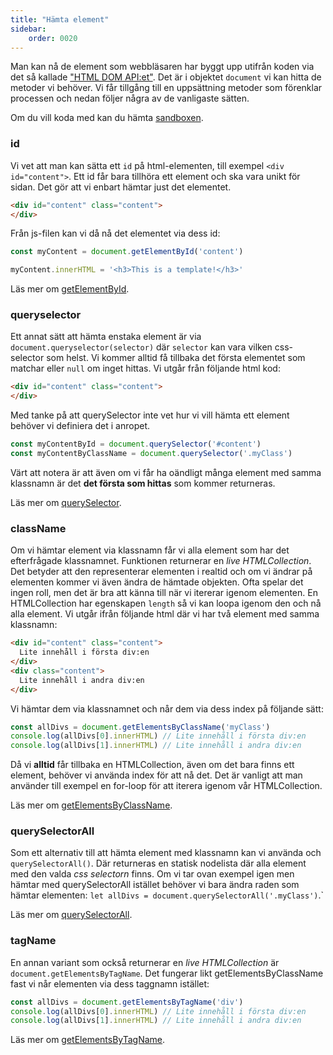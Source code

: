 ```yaml
---
title: "Hämta element" 
sidebar:
    order: 0020
---
```




Man kan nå de element som webbläsaren har byggt upp utifrån koden via det så kallade ["HTML DOM API:et"](https://developer.mozilla.org/en-US/docs/Web/API/HTML_DOM_API). Det är i objektet `document` vi kan hitta de metoder vi behöver.
Vi får tillgång till en uppsättning metoder som förenklar processen och nedan följer några av de vanligaste sätten.

Om du vill koda med kan du hämta [sandboxen](https://github.com/webtec-2024/teacher/tree/main/example/sandbox).


### id

Vi vet att man kan sätta ett `id` på html-elementen, till exempel `<div id="content">`. Ett id får bara tillhöra ett element och ska vara unikt för sidan. Det gör att vi enbart hämtar just det elementet.

```html title="sandbox, html"
<div id="content" class="content">
</div>
```

Från js-filen kan vi då nå det elementet via dess id:

```js title="js, getElementById()"
const myContent = document.getElementById('content')

myContent.innerHTML = '<h3>This is a template!</h3>'
```

Läs mer om [getElementById](https://developer.mozilla.org/en-US/docs/Web/API/Document/getElementById).



### queryselector

Ett annat sätt att hämta enstaka element är via `document.queryselector(selector)` där `selector` kan vara vilken css-selector som helst. Vi kommer alltid få tillbaka det första elementet som matchar eller `null` om inget hittas. Vi utgår från följande html kod:

```html title="sandbox, html"
<div id="content" class="content">
</div>
```

Med tanke på att querySelector inte vet hur vi vill hämta ett element behöver vi definiera det i anropet. 

```js title="js, querySelector()"
const myContentById = document.querySelector('#content')
const myContentByClassName = document.querySelector('.myClass')
```

Värt att notera är att även om vi får ha oändligt många element med samma klassnamn är det **det första som hittas** som kommer returneras.

Läs mer om [querySelector](https://developer.mozilla.org/en-US/docs/Web/API/Document/querySelector).



### className

Om vi hämtar element via klassnamn får vi alla element som har det efterfrågade klassnamnet. Funktionen returnerar en *live HTMLCollection*. Det betyder att den representerar elementen i realtid och om vi ändrar på elementen kommer vi även ändra de hämtade objekten. Ofta spelar det ingen roll, men det är bra att känna till när vi itererar igenom elementen. En HTMLCollection har egenskapen `length` så vi kan loopa igenom den och nå alla element. Vi utgår ifrån följande html där vi har två element med samma klassnamn:

```html title="sandbox, html"
<div id="content" class="content">
  Lite innehåll i första div:en
</div>
<div class="content">
  Lite innehåll i andra div:en
</div>
```

Vi hämtar dem via klassnamnet och når dem via dess index på följande sätt:

```js title="js, getElementsByClassName()"
const allDivs = document.getElementsByClassName('myClass')
console.log(allDivs[0].innerHTML) // Lite innehåll i första div:en
console.log(allDivs[1].innerHTML) // Lite innehåll i andra div:en
```

Då vi **alltid** får tillbaka en HTMLCollection, även om det bara finns ett element, behöver vi använda index för att nå det. Det är vanligt att man använder till exempel en for-loop för att iterera igenom vår HTMLCollection.

Läs mer om [getElementsByClassName](https://developer.mozilla.org/en-US/docs/Web/API/Document/getElementsByClassName).



### querySelectorAll

Som ett alternativ till att hämta element med klassnamn kan vi använda och `querySelectorAll()`. Där returneras en statisk nodelista där alla element med den valda *css selectorn* finns. Om vi tar ovan exempel igen men hämtar med querySelectorAll istället behöver vi bara ändra raden som hämtar elementen: `let allDivs = document.querySelectorAll('.myClass')`.` 

Läs mer om [querySelectorAll](https://developer.mozilla.org/en-US/docs/Web/API/Document/querySelectorAll).



### tagName

En annan variant som också returnerar en *live HTMLCollection* är `document.getElementsByTagName`. Det fungerar likt getElementsByClassName fast vi når elementen via dess taggnamn istället:

```js title="js, getElementsByTagName()"
const allDivs = document.getElementsByTagName('div')
console.log(allDivs[0].innerHTML) // Lite innehåll i första div:en
console.log(allDivs[1].innerHTML) // Lite innehåll i andra div:en
```

Läs mer om [getElementsByTagName](https://developer.mozilla.org/en-US/docs/Web/API/Document/getElementsByTagName).